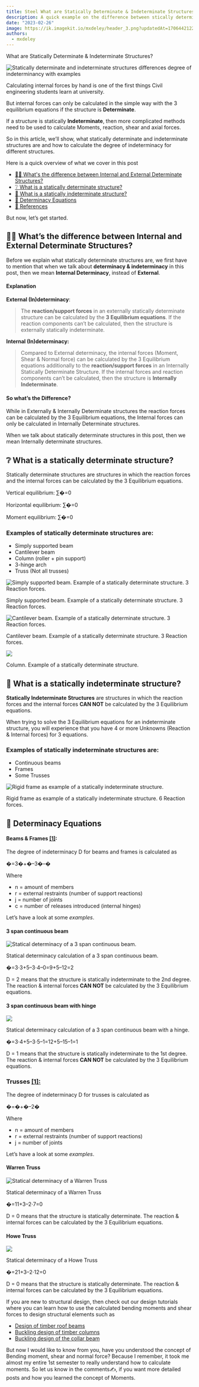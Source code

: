 ```yaml
---
title: Steel What are Statically Determinate & Indeterminate Structures?
description: A quick example on the difference between stically determinate and indeterminate structures.
date: "2023-02-26"
image: https://ik.imagekit.io/mxdeley/header_3.png?updatedAt=1706442122515
authors:
  - mxdeley
---
```


What are Statically Determinate & Indeterminate Structures?

![Statically determinate and indeterminate structures differences degree of indeterminancy with examples](https://www.structuralbasics.com/wp-content/uploads/2022/08/Statically-determinate-and-indeterminate-structures-differences-degree-of-indeterminancy-with-examples.png)

Calculating internal forces by hand is one of the first things Civil engineering students learn at university.

But internal forces can only be calculated in the simple way with the 3 equilibrium equations if the structure is **Determinate**.

If a structure is statically **Indeterminate**, then more complicated methods need to be used to calculate Moments, reaction, shear and axial forces.

So in this article, we’ll show, what statically determinate and indeterminate structures are and how to calculate the degree of indeterminacy for different structures.

Here is a quick overview of what we cover in this post

- [🙋‍♂️ What's the difference between Internal and External Determinate Structures?](https://www.structuralbasics.com/statically-determinate-structures/#-whats-the-difference-between-internal-and-external-determinate-structures)
- [❔ What is a statically determinate structure?](https://www.structuralbasics.com/statically-determinate-structures/#-what-is-a-statically-determinate-structure)
- [🤔 What is a statically indeterminate structure?](https://www.structuralbasics.com/statically-determinate-structures/#-what-is-a-statically-indeterminate-structure)
- [🧮 Determinacy Equations](https://www.structuralbasics.com/statically-determinate-structures/#--determinacy-equations)
- [📃 References](https://www.structuralbasics.com/statically-determinate-structures/#-references)

But now, let’s get started.

## 🙋‍♂️ What’s the difference between Internal and External Determinate Structures?

Before we explain what statically determinate structures are, we first have to mention that when we talk about **determinacy & indeterminacy** in this post, then we mean **Internal Determinacy**, instead of **External**.

#### Explanation

**External (In)determinacy**:

> The **reaction/support forces** in an externally statically determinate structure can be calculated by the **3 Equilibrium equations**. If the reaction components can’t be calculated, then the structure is externally statically indeterminate.

**Internal (In)determinacy:**

> Compared to External determinacy, the internal forces (Moment, Shear & Normal force) can be calculated by the 3 Equilibrium equations additionally to the **reaction/support forces** in an Internally Statically Determinate Structure. If the internal forces and reaction components can’t be calculated, then the structure is **Internally Indeterminate**.

#### So what’s the Difference?

While in Externally & Internally Determinate structures the reaction forces can be calculated by the 3 Equilibrium equations, the Internal forces can only be calculated in Internally Determinate structures.

When we talk about statically determinate structures in this post, then we mean Internally determinate structures.

## ❔ What is a statically determinate structure?

Statically determinate structures are structures in which the reaction forces and the internal forces can be calculated by the 3 Equilibrium equations.

Vertical equilibrium: ∑�=0

Horizontal equilibrium: ∑�=0

Moment equilibrium: ∑�=0

### Examples of statically determinate structures are:

- Simply supported beam
- Cantilever beam
- Column (roller + pin support)
- 3-hinge arch
- Truss (Not all trusses)

![Simply supported beam. Example of a statically determinate structure. 3 Reaction forces.](https://structuralbasics.com/wp-content/uploads/2022/08/Statically-determinate-structure-simply-supported-beam-1024x267.png)

Simply supported beam. Example of a statically determinate structure. 3 Reaction forces.

![Cantilever beam. Example of a statically determinate structure. 3 Reaction forces.](https://structuralbasics.com/wp-content/uploads/2022/08/Statically-determinate-structure-cantilever-beam-1024x334.png)

Cantilever beam. Example of a statically determinate structure. 3 Reaction forces.

![](https://structuralbasics.com/wp-content/uploads/2022/08/Statically-determinate-structure-column.png)

Column. Example of a statically determinate structure.

## 🤔 What is a statically indeterminate structure?

**Statically Indeterminate Structures** are structures in which the reaction forces and the internal forces **CAN NOT** be calculated by the 3 Equilibrium equations.

When trying to solve the 3 Equilibrium equations for an indeterminate structure, you will experience that you have 4 or more Unknowns (Reaction & Internal forces) for 3 equations.

### Examples of statically indeterminate structures are:

- Continuous beams
- Frames
- Some Trusses

![Rigid frame as example of a statically indeterminate structure.](https://structuralbasics.com/wp-content/uploads/2022/08/Rigid-frame-as-example-for-statically-indeterminate-structure-1024x665.png)

Rigid frame as example of a statically indeterminate structure. 6 Reaction forces.

## 🧮 Determinacy Equations

#### Beams & Frames [[1]](https://www.structuralbasics.com/statically-determinate-structures/#reference1 "[1]"):

The degree of indeterminacy D for beams and frames is calculated as

�=3�+�–3�–�

Where

- n = amount of members
- r = external restraints (number of support reactions)
- j = number of joints
- c = number of releases introduced (internal hinges)

Let’s have a look at some *examples*.

#### 3 span continuous beam

![Statical determinacy of a 3 span continuous beam.](https://structuralbasics.com/wp-content/uploads/2022/08/Statical-determinancy-of-3-span-contineous-beam-1024x191.png)

Statical determinacy calculation of a 3 span continuous beam.

�=3⋅3+5–3⋅4–0=9+5–12=2

D = 2 means that the structure is statically indeterminate to the 2nd degree. The reaction & internal forces **CAN NOT** be calculated by the 3 Equilibrium equations.

#### 3 span continuous beam with hinge

![](https://structuralbasics.com/wp-content/uploads/2022/08/Statical-determinancy-of-3-span-contineous-beam-with-hinge-1024x222.png)

Statical determinacy calculation of a 3 span continuous beam with a hinge.

�=3⋅4+5–3⋅5–1=12+5–15–1=1

D = 1 means that the structure is statically indeterminate to the 1st degree. The reaction & internal forces **CAN NOT** be calculated by the 3 Equilibrium equations.

### Trusses [[1]:](https://www.structuralbasics.com/statically-determinate-structures/#reference1 "[1]:")

The degree of indeterminacy D for trusses is calculated as

�=�+�–2�

Where

- n = amount of members
- r = external restraints (number of support reactions)
- j = number of joints

Let’s have a look at some *examples*.

#### Warren Truss

![Statical determinacy of a Warren Truss](https://structuralbasics.com/wp-content/uploads/2022/08/statical-determinancy-of-truss-1024x354.png)

Statical determinacy of a Warren Truss

�=11+3–2⋅7=0

D = 0 means that the structure is statically determinate. The reaction & internal forces can be calculated by the 3 Equilibrium equations.

#### Howe Truss

![](https://structuralbasics.com/wp-content/uploads/2022/08/Statical-determinancy-of-howe-truss-1024x340.png)

Statical determinacy of a Howe Truss

�=21+3–2⋅12=0

D = 0 means that the structure is statically determinate. The reaction & internal forces can be calculated by the 3 Equilibrium equations.

If you are new to structural design, then check out our design tutorials where you can learn how to use the calculated bending moments and shear forces to design structural elements such as

- [Design of timber roof beams](https://www.structuralbasics.com/flat-roof-beam-design/#:~:text=Now%20that%20we,the%20secondary%20beam)
- [Buckling design of timber columns](https://www.structuralbasics.com/timber-column-design/#:~:text=Buckling%20Verification%20%2D%20Timber%20column)
- [Buckling design of the collar beam](https://www.structuralbasics.com/collar-beam-design/#:~:text=Buckling%20Verification%20%2D%20Collar%20beam)

But now I would like to know from you, have you understood the concept of Bending moment, shear and normal force? Because I remember, it took me almost my entire 1st semester to really understand how to calculate moments. So let us know in the comments✍️, if you want more detailed posts and how you learned the concept of Moments.
